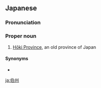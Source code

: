 ==Japanese==
{{wikipedia|lang=ja}}
{{ja-kanjitab|はく|しゅう|yomi=o}}

===Pronunciation===
{{ja-pron|yomi=kanon|はくしゅう}}

===Proper noun===
{{ja-pos|proper|はくしゅう|hhira=はくしう}}

# [[w:Hōki Province|Hōki Province]], an old province of Japan

====Synonyms====
* {{ja-r|伯耆|^ほうき}}

[[ja:伯州]]